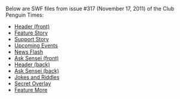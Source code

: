 Below are SWF files from issue #317 (November 17, 2011) of the Club Penguin Times:
*[[Media:News317HeaderFront.swf|Header (front)]]
*[[Media:News317FeatureStory.swf|Feature Story]]
*[[Media:News317SupportStory.swf|Support Story]]
*[[Media:News317UpcomingEvents.swf|Upcoming Events]]
*[[Media:News317NewsFlash.swf|News Flash]]
*[[Media:News317AskAuntArcticFront.swf|Ask Sensei (front)]]
*[[Media:News317HeaderBack.swf|Header (back)]]
*[[Media:News317AskAuntArcticBack.swf|Ask Sensei (back)]]
*[[Media:News317JokesAndRiddles.swf|Jokes and Riddles]]
*[[Media:News317SecretOverlay.swf|Secret Overlay]]
*[[Media:News317FeatureMore.swf|Feature More]]
